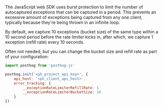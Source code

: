 The JavaScript web SDK uses burst protection to limit the number of autocaptured exceptions that can be captured in a period. This prevents an excessive amount of exceptions being captured from any one client, typically because they're being thrown in an infinite loop.

By default, we capture 10 exceptions (bucket size) of the same type within a 10 second period before the rate limiter kicks in, after which, we capture 1 exception (refill rate) every 10 seconds.

Often not needed, but you can change the bucket size and refill rate as part of your configuration:

```js
import posthog from 'posthog-js'

posthog.init('<ph_project_api_key>', {
    api_host: '<ph_client_api_host>', 
    error_tracking: {
        __exceptionRateLimiterRefillRate: 1
        __exceptionRateLimiterBucketSize: 10
    }
})
```